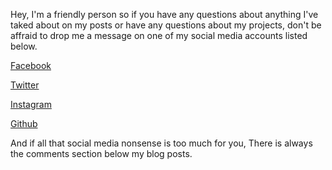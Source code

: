 
<Layout>

<Meta
    title="Contact"
    description="Hey, I'm a friendly person so if you have any questions about anything I've taked about on my posts or have any
questions about my projects, don't be affraid to drop me a message on one of my social media accounts"
/>
<PageHeader title="Contact" />

<PageContainer>

Hey, I'm a friendly person so if you have any questions about anything I've taked about on my posts or have any
questions about my projects, don't be affraid to drop me a message on one of my social media accounts listed below.

[Facebook](https://www.facebook.com/profile.php?id=100009434476455)

[Twitter](https://twitter.com/wsngamerz)

[Instagram](https://www.instagram.com/wneild5)

[Github](https://github.com/wsngamerz)

And if all that social media nonsense is too much for you, There is always the comments section below my blog posts.

</PageContainer>
</Layout>
